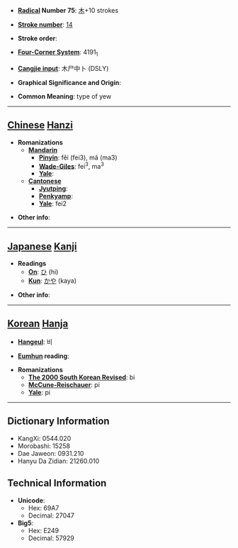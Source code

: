 * '''[[Wiktionary:Chinese radical index| Radical]] Number 75''': [[Wiktionary:Chinese radical index 木|木]]+10 strokes

* '''[[Wiktionary:Chinese total strokes index|Stroke number]]''': [[Wiktionary:Chinese total strokes index 14|14]]

* '''Stroke order''': 

* '''[[Wiktionary:Chinese four corner index|Four-Corner System]]''': 4191<sub>1</sub>

* '''[[Wiktionary:Chinese Cangjie index|Cangjie input]]''': 木尸中卜 (DSLY)

* '''Graphical Significance and Origin''': 

* '''Common Meaning''': type of yew

----

== [[Chinese]] [[Hanzi]] ==

* '''Romanizations'''
** '''[[Mandarin]]'''
*** '''[[Pinyin]]''': fěi (fei3), mǎ (ma3)
*** '''[[Wade-Giles]]''': fei<sup>3</sup>, ma<sup>3</sup>
*** '''[[Yale]]''': 
** '''[[Cantonese]]'''
*** '''[[Jyutping]]''':
*** '''[[Penkyamp]]''': 
*** '''[[Yale]]''': fei2

* '''Other info''': 

----

== [[Japanese]] [[Kanji]] ==

* '''Readings'''
** '''[[On]]''': [[ひ]] (hi)
** '''[[Kun]]''': [[かや]] (kaya)

* '''Other info''':  

----

== [[Korean]] [[Hanja]] ==

* '''[[Hangeul]]''': 비

* '''[[Eumhun]] reading''': 

* '''Romanizations'''
** '''[[The 2000 South Korean Revised Romanization|The 2000 South Korean Revised]]''': bi
** '''[[McCune-Reischauer]]''': pi
** '''[[Yale]]''': pi

----

== Dictionary Information ==

* KangXi: 0544.020
* Morobashi: 15258
* Dae Jaweon: 0931.210
* Hanyu Da Zidian: 21260.010

== Technical Information ==

* '''Unicode''':
** Hex: 69A7
** Decimal: 27047
* '''Big5''':
** Hex: E249
** Decimal: 57929